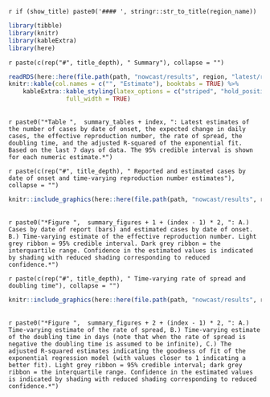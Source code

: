 

`r if (show_title) paste0('#### ', stringr::str_to_title(region_name))`

```r
library(tibble)
library(knitr)
library(kableExtra)
library(here)
```

`r paste(c(rep("#", title_depth), " Summary"), collapse = "")`

```r
readRDS(here::here(file.path(path, "nowcast/results", region, "latest/region_summary.rds"))) %>% 
knitr::kable(col.names = c("", "Estimate"), booktabs = TRUE) %>% 
    kableExtra::kable_styling(latex_options = c("striped", "hold_position"),
                full_width = TRUE)
```

<br>
`r paste0("*Table ",  summary_tables + index, ": Latest estimates of the number of cases by date of onset, the expected change in daily cases, the effective reproduction number, the rate of spread, the doubling time, and the adjusted R-squared of the exponential fit. Based on the last 7 days of data. The 95% credible interval is shown for each numeric estimate.*")`

`r paste(c(rep("#", title_depth), " Reported and estimated cases by date of onset and time-varying reproduction number estimates"), collapse = "")`

```r
knitr::include_graphics(here::here(file.path(path, "nowcast/results", region, "latest/rt_cases_plot.png")))
```
<br>
`r paste0("*Figure ",  summary_figures + 1 + (index - 1) * 2, ": A.) Cases by date of report (bars) and estimated cases by date of onset. B.) Time-varying estimate of the effective reproduction number. Light grey ribbon = 95% credible interval. Dark grey ribbon = the interquartile range. Confidence in the estimated values is indicated by shading with reduced shading corresponding to reduced confidence.*")`

`r paste(c(rep("#", title_depth), " Time-varying rate of spread and doubling time"), collapse = "")`

```r
knitr::include_graphics(here::here(file.path(path, "nowcast/results", region, "latest/rate_spread_plot.png")))
```

<br>
`r paste0("*Figure ",  summary_figures + 2 + (index - 1) * 2, ": A.) Time-varying estimate of the rate of spread, B.) Time-varying estimate of the doubling time in days (note that when the rate of spread is negative the doubling time is assumed to be infinite), C.) The adjusted R-squared estimates indicating the goodness of fit of the exponential regression model (with values closer to 1 indicating a better fit). Light grey ribbon = 95% credible interval; dark grey ribbon = the interquartile range. Confidence in the estimated values is indicated by shading with reduced shading corresponding to reduced confidence.*")`


